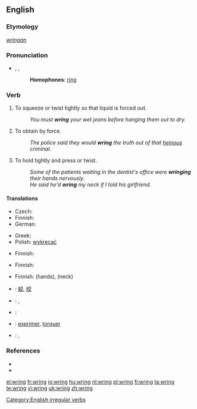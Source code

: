 ==English==

===Etymology===
{{etyl|ang}} ''[[wringan]]''

===Pronunciation===
* {{enPR|rĭng}}, {{IPA|/ɹɪŋ/}}, {{SAMPA|/rIN/}}
*: '''Homophones''': [[ring]]
*: {{rhymes|ɪŋ}}

===Verb===
{{en-verb|wrings|wringing|'''[[wrang]]''' or '''[[wrung]]'''|wrung}}

# To squeeze or twist tightly so that liquid is forced out.
#: ''You must '''wring''' your wet jeans before hanging them out to dry.''
# To obtain by force.
#: ''The police said they would '''wring''' the truth out of that [[heinous]] criminal.''
# To hold tightly and press or twist.
#: ''Some of the patients waiting in the dentist's office were '''wringing''' their hands nervously.''
#: ''He said he'd '''wring''' my neck if I told his girlfriend.''

====Translations====
{{trans-top|to squeeze or twist tightly so that liquid is forced out}}
* Czech: {{t-|cs|ždímat}}
* Finnish: {{t-|fi|vääntää}}
* German: {{t-|de|wringen}}
{{trans-mid}}
* Greek: {{t+|el|στείβω|sc=Grek}}
* Polish: [[wykręcać]]
{{trans-bottom}}

{{trans-top|to force out liquid by squeezing or twisting tightly}}
* Finnish: {{t-|fi|vääntää}}
{{trans-mid}}
{{trans-bottom}}

{{trans-top|to obtain by force}}
* Finnish: {{t-|fi|puristaa}}
{{trans-mid}}
{{trans-bottom}}

{{trans-top|to hold tightly and press or twist}}
* Finnish: {{t-|fi|väännellä}}(hands), {{t-|fi|vääntää}} {{t-|fi|niskat nurin}} (neck)
{{trans-mid}}
{{trans-bottom}}

{{checktrans-top}}
* {{ttbc|CJKV Characters}}: [[絞]], [[绞]]
* {{ttbc|Dutch}}: {{t+|nl|wringen}}, {{t+|nl|uitwringen}}
* {{ttbc|French}}: {{t+|fr|tordre}}
* {{ttbc|Interlingua}}: [[exprimer]], [[torquer]]
* {{ttbc|Spanish}}: {{t-|es|exprimir}}, {{t-|es|retorcer}}
{{trans-bottom}}

===References===
* {{R:Century 1911}}
* {{R:Webster 1913}}

[[Category:English irregular verbs]]

[[el:wring]]
[[fr:wring]]
[[io:wring]]
[[hu:wring]]
[[nl:wring]]
[[pl:wring]]
[[fi:wring]]
[[ta:wring]]
[[te:wring]]
[[vi:wring]]
[[uk:wring]]
[[zh:wring]]